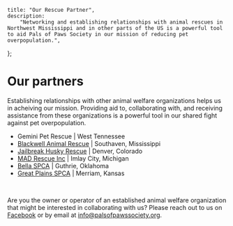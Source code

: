 
	title: "Our Rescue Partner",
	description:
		"Networking and establishing relationships with animal rescues in Northwest Mississippi and in other parts of the US is a powerful tool to aid Pals of Paws Society in our mission of reducing pet overpopulation.",
};


# Our partners

Establishing relationships with other animal welfare organizations helps us in acheiving our mission. Providing aid to, collaborating with, and receiving assistance from these organizations is a powerful tool in our shared fight against pet overpopulation.

- Gemini Pet Rescue | West Tennessee
- [Blackwell Animal Rescue](https://blackwellarc.org/) | Southaven, Mississippi
- [Jailbreak Husky Rescue](http://jailbreakhuskyrescue.org/) | Denver, Colorado
- [MAD Rescue Inc](http://www.madrescueinc.org/) | Imlay City, Michigan
- [Bella SPCA](https://bellaspca.org/) | Guthrie, Oklahoma
- [Great Plains SPCA](https://www.greatplainsspca.org/) | Merriam, Kansas

<br />

Are you the owner or operator of an established animal welfare organization that might be interested in collaborating with us? Please reach out to us on [Facebook](https://www.facebook.com/palsofpawssociety) or by email at [info@palsofpawssociety.org](mailto:info@palsofpawssociety.org).